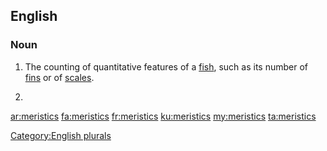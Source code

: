 ==English==

===Noun===
{{wikipedia}}
{{en-noun|-}}

# {{context|ichthyology|lang=en}} The counting of quantitative features of a [[fish]], such as its number of [[fin]]s or of [[scale]]s.
# {{plural of|meristic|lang=en|nocat=1}}[[Category:English plurals]]

[[ar:meristics]]
[[fa:meristics]]
[[fr:meristics]]
[[ku:meristics]]
[[my:meristics]]
[[ta:meristics]]